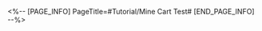 <%-- [PAGE_INFO]
PageTitle=#Tutorial/Mine Cart Test#
[END_PAGE_INFO] --%>
{{Tutorial
|sort      = 600301
|title     = Mine Cart Test
|subtitle  = 
|type      = Adventure
|about     = 
|image1    = Tutorial Mine Cart Test 1.png{{subst:void|<!--$UPLOAD:<<SpriteOutput/TutorialPic/TutorialPage_600301.png>-<Tutorial Mine Cart Test 1.png>>}}
|text1     = A mine cart operator and his apprentice seem to be having a bit of trouble in the Great Mine... Help them push the mine carts to the designated blockers, and you may find something of interest.
|image2    = Tutorial Mine Cart Test 2.png{{subst:void|<!--$UPLOAD:<<SpriteOutput/TutorialPic/TutorialPage_600302.png>-<Tutorial Mine Cart Test 2.png>>}}
|text2     = The goal is to move the {{Color|h|nobold=1|empty}} mine carts to the {{Color|h|nobold=1|blue}} blockers, and move the {{Color|h|nobold=1|loaded}} ones to the {{Color|h|nobold=1|yellow}} blockers. You can {{Color|h|nobold=1|load}} or {{Color|h|nobold=1|empty}} mine carts at {{Color|h|nobold=1|the ore piles}}.
|image3    = Tutorial Mine Cart Test 3.png{{subst:void|<!--$UPLOAD:<<SpriteOutput/TutorialPic/TutorialPage_600303.png>-<Tutorial Mine Cart Test 3.png>>}}
|text3     = If the mine carts won't move, you'll need to use the {{Color|h|nobold=1|turnout}} to change the direction of the track to continue moving.
}}